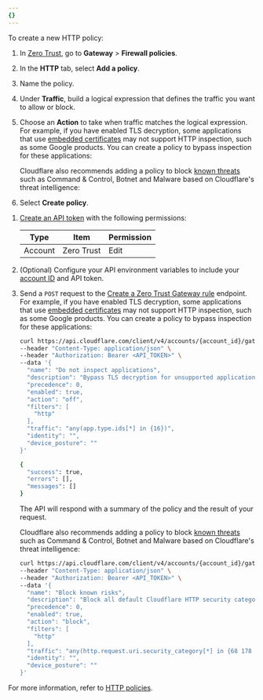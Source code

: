 ```yaml
---
{}
---
```



To create a new HTTP policy:

<Tabs syncKey="dashPlusAPI"> <TabItem label="Dashboard">

1. In [Zero Trust](https://one.dash.cloudflare.com/), go to **Gateway** > **Firewall policies**.
2. In the **HTTP** tab, select **Add a policy**.
3. Name the policy.
4. Under **Traffic**, build a logical expression that defines the traffic you want to allow or block.
5. Choose an **Action** to take when traffic matches the logical expression. For example, if you have enabled TLS decryption, some applications that use [embedded certificates](/cloudflare-one/policies/gateway/http-policies/tls-decryption/#inspection-limitations) may not support HTTP inspection, such as some Google products. You can create a policy to bypass inspection for these applications:

   <Render
   	file="gateway/policies/do-not-inspect-applications"
   	product="cloudflare-one"
   />

   Cloudflare also recommends adding a policy to block [known threats](/cloudflare-one/policies/gateway/domain-categories/#security-categories) such as Command & Control, Botnet and Malware based on Cloudflare's threat intelligence:

   <Render
   	file="gateway/policies/block-security-categories"
   	product="cloudflare-one"
   />

6. Select **Create policy**.

</TabItem>

<TabItem label="API">

1. [Create an API token](/fundamentals/api/get-started/create-token/) with the following permissions:

   | Type    | Item       | Permission |
   | ------- | ---------- | ---------- |
   | Account | Zero Trust | Edit       |

2. (Optional) Configure your API environment variables to include your [account ID](/fundamentals/setup/find-account-and-zone-ids/) and API token.
3. Send a `POST` request to the [Create a Zero Trust Gateway rule](/api/operations/zero-trust-gateway-rules-create-zero-trust-gateway-rule) endpoint. For example, if you have enabled TLS decryption, some applications that use [embedded certificates](/cloudflare-one/policies/gateway/http-policies/tls-decryption/#inspection-limitations) may not support HTTP inspection, such as some Google products. You can create a policy to bypass inspection for these applications:

   ```sh title="curl API HTTP policy example"
   curl https://api.cloudflare.com/client/v4/accounts/{account_id}/gateway/rules \
   --header "Content-Type: application/json" \
   --header "Authorization: Bearer <API_TOKEN>" \
   --data '{
     "name": "Do not inspect applications",
     "description": "Bypass TLS decryption for unsupported applications",
     "precedence": 0,
     "enabled": true,
     "action": "off",
     "filters": [
       "http"
     ],
     "traffic": "any(app.type.ids[*] in {16})",
     "identity": "",
     "device_posture": ""
   }'
   ```

   ```sh output
   {
   	 "success": true,
   	 "errors": [],
   	 "messages": []
   }
   ```

   The API will respond with a summary of the policy and the result of your request.

   Cloudflare also recommends adding a policy to block [known threats](/cloudflare-one/policies/gateway/domain-categories/#security-categories) such as Command & Control, Botnet and Malware based on Cloudflare's threat intelligence:

   ```bash title="Block known risks HTTP policy"
   curl https://api.cloudflare.com/client/v4/accounts/{account_id}/gateway/rules \
   --header "Content-Type: application/json" \
   --header "Authorization: Bearer <API_TOKEN>" \
   --data '{
     "name": "Block known risks",
     "description": "Block all default Cloudflare HTTP security categories",
     "precedence": 0,
     "enabled": true,
     "action": "block",
     "filters": [
       "http"
     ],
     "traffic": "any(http.request.uri.security_category[*] in {68 178 80 83 176 175 117 131 134 151 153})",
     "identity": "",
     "device_posture": ""
   }'
   ```

</TabItem> </Tabs>

For more information, refer to [HTTP policies](/cloudflare-one/policies/gateway/http-policies/).

